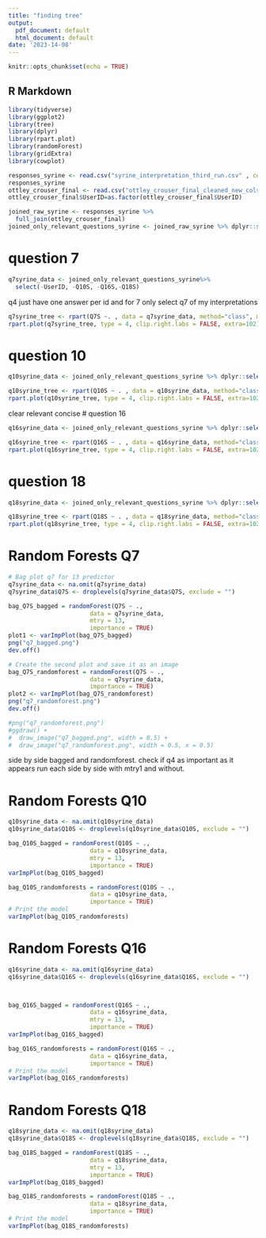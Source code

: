 ```yaml
---
title: "finding tree"
output:
  pdf_document: default
  html_document: default
date: '2023-14-08'
---
```


```r
knitr::opts_chunk$set(echo = TRUE)
```

## R Markdown

```r
library(tidyverse)
library(ggplot2)
library(tree)
library(dplyr)
library(rpart.plot)
library(randomForest)
library(gridExtra)
library(cowplot)

```

```r
responses_syrine <- read.csv("syrine_interpretation_third_run.csv" , colClasses=c(rep('factor', 9)))
responses_syrine
ottley_crouser_final <- read.csv("ottley_crouser_final_cleaned_new_cols.csv")
ottley_crouser_final$UserID=as.factor(ottley_crouser_final$UserID)

joined_raw_syrine <- responses_syrine %>% 
  full_join(ottley_crouser_final)
joined_only_relevant_questions_syrine <- joined_raw_syrine %>% dplyr::select(-c(Q6, Q7,Q8, Q9,Q10, Q16, Q18, Q19, Q20))


```
# question 7
```r
q7syrine_data <- joined_only_relevant_questions_syrine%>%
  select(-UserID, -Q10S, -Q16S,-Q18S)
```

q4 just have one answer per id and for 7 only select q7 of my interpretations



```r

q7syrine_tree <- rpart(Q7S ~. , data = q7syrine_data, method="class", minsplit=8)
rpart.plot(q7syrine_tree, type = 4, clip.right.labs = FALSE, extra=102)

```
# question 10
```r
q10syrine_data <- joined_only_relevant_questions_syrine %>% dplyr::select(-c(1,2,4,5)) 
```

```r
q10syrine_tree <- rpart(Q10S ~ . , data = q10syrine_data, method="class",minsplit=8)
rpart.plot(q10syrine_tree, type = 4, clip.right.labs = FALSE, extra=102)

```
clear relevant concise
# question 16
```r
q16syrine_data <- joined_only_relevant_questions_syrine %>% dplyr::select(-c(1,2,3,5)) 
```

```r
q16syrine_tree <- rpart(Q16S ~ . , data = q16syrine_data, method="class",minsplit=8)
rpart.plot(q16syrine_tree, type = 4, clip.right.labs = FALSE, extra=102)

```
# question 18
```r
q18syrine_data <- joined_only_relevant_questions_syrine %>% dplyr::select(-c(1,2,3,4)) 
```

```r
q18syrine_tree <- rpart(Q18S ~ . , data = q18syrine_data, method="class", minsplit=8)
rpart.plot(q18syrine_tree, type = 4, clip.right.labs = FALSE, extra=102)

```
# Random Forests Q7
```r
# Bag plot q7 for 13 predictor 
q7syrine_data <- na.omit(q7syrine_data)
q7syrine_data$Q7S <- droplevels(q7syrine_data$Q7S, exclude = "")

bag_Q7S_bagged = randomForest(Q7S ~ ., 
                       data = q7syrine_data, 
                       mtry = 13, 
                       importance = TRUE)
plot1 <- varImpPlot(bag_Q7S_bagged)
png("q7_bagged.png")
dev.off()

# Create the second plot and save it as an image
bag_Q7S_randomforest = randomForest(Q7S ~ ., 
                       data = q7syrine_data, 
                       importance = TRUE)
plot2 <- varImpPlot(bag_Q7S_randomforest)
png("q7_randomforest.png")
dev.off()

#png("q7_randomforest.png")
#ggdraw() + 
#  draw_image("q7_bagged.png", width = 0.5) + 
#  draw_image("q7_randomforest.png", width = 0.5, x = 0.5)
```


side by side bagged and randomforest. check if q4 as important as it appears
run each side by side with mtry1 and without. 

# Random Forests Q10
```r

q10syrine_data <- na.omit(q10syrine_data)
q10syrine_data$Q10S <- droplevels(q10syrine_data$Q10S, exclude = "")

bag_Q10S_bagged = randomForest(Q10S ~ ., 
                       data = q10syrine_data, 
                       mtry = 13, 
                       importance = TRUE)
varImpPlot(bag_Q10S_bagged)

bag_Q10S_randomforests = randomForest(Q10S ~ ., 
                       data = q10syrine_data, 
                       importance = TRUE)
# Print the model
varImpPlot(bag_Q10S_randomforests)


```
# Random Forests Q16
```r

q16syrine_data <- na.omit(q16syrine_data)
q16syrine_data$Q16S <- droplevels(q16syrine_data$Q16S, exclude = "")



bag_Q16S_bagged = randomForest(Q16S ~ ., 
                       data = q16syrine_data, 
                       mtry = 13, 
                       importance = TRUE)
varImpPlot(bag_Q16S_bagged)

bag_Q16S_randomforests = randomForest(Q16S ~ ., 
                       data = q16syrine_data, 
                       importance = TRUE)
# Print the model
varImpPlot(bag_Q16S_randomforests)

```

# Random Forests Q18
```r
q18syrine_data <- na.omit(q18syrine_data)
q18syrine_data$Q18S <- droplevels(q18syrine_data$Q18S, exclude = "")

bag_Q18S_bagged = randomForest(Q18S ~ ., 
                       data = q18syrine_data, 
                       mtry = 13, 
                       importance = TRUE)
varImpPlot(bag_Q18S_bagged)

bag_Q18S_randomforests = randomForest(Q18S ~ ., 
                       data = q18syrine_data, 
                       importance = TRUE)
# Print the model
varImpPlot(bag_Q18S_randomforests)


```